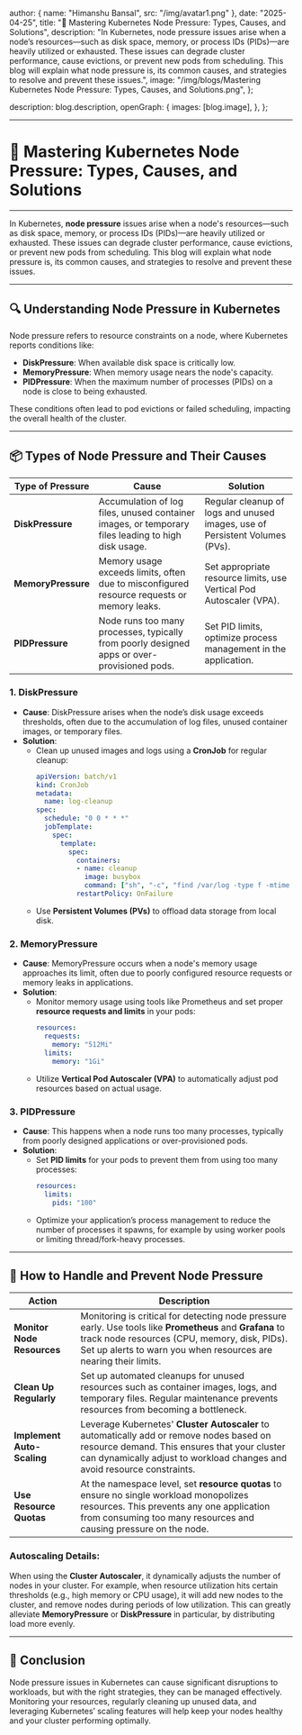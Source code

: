 
  author: { name: "Himanshu Bansal", src: "/img/avatar1.png" },
  date: "2025-04-25",
  title: "🚨 Mastering Kubernetes Node Pressure: Types, Causes, and Solutions",
  description:
    "In Kubernetes, node pressure issues arise when a node’s resources—such as disk space, memory, or process IDs (PIDs)—are heavily utilized or exhausted. These issues can degrade cluster performance, cause evictions, or prevent new pods from scheduling. This blog will explain what node pressure is, its common causes, and strategies to resolve and prevent these issues.",
  image:
    "/img/blogs/Mastering Kubernetes Node Pressure: Types, Causes, and Solutions.png",
};

  description: blog.description,
  openGraph: {
    images: [blog.image],
  },
};

---
# 🚨 **Mastering Kubernetes Node Pressure: Types, Causes, and Solutions**
---

In Kubernetes, **node pressure** issues arise when a node's resources—such as disk space, memory, or process IDs (PIDs)—are heavily utilized or exhausted. These issues can degrade cluster performance, cause evictions, or prevent new pods from scheduling. This blog will explain what node pressure is, its common causes, and strategies to resolve and prevent these issues.

---

## 🔍 **Understanding Node Pressure in Kubernetes**

Node pressure refers to resource constraints on a node, where Kubernetes reports conditions like:
- **DiskPressure**: When available disk space is critically low.
- **MemoryPressure**: When memory usage nears the node's capacity.
- **PIDPressure**: When the maximum number of processes (PIDs) on a node is close to being exhausted.

These conditions often lead to pod evictions or failed scheduling, impacting the overall health of the cluster.

---

## 📦 **Types of Node Pressure and Their Causes**

| **Type of Pressure** | **Cause** | **Solution** |
|----------------------|-----------|--------------|
| **DiskPressure**      | Accumulation of log files, unused container images, or temporary files leading to high disk usage. | Regular cleanup of logs and unused images, use of Persistent Volumes (PVs). |
| **MemoryPressure**    | Memory usage exceeds limits, often due to misconfigured resource requests or memory leaks. | Set appropriate resource limits, use Vertical Pod Autoscaler (VPA). |
| **PIDPressure**       | Node runs too many processes, typically from poorly designed apps or over-provisioned pods. | Set PID limits, optimize process management in the application. |

### 1. **DiskPressure**
- **Cause**: DiskPressure arises when the node’s disk usage exceeds thresholds, often due to the accumulation of log files, unused container images, or temporary files.
- **Solution**:
  - Clean up unused images and logs using a **CronJob** for regular cleanup:
    ```yaml
    apiVersion: batch/v1
    kind: CronJob
    metadata:
      name: log-cleanup
    spec:
      schedule: "0 0 * * *"
      jobTemplate:
        spec:
          template:
            spec:
              containers:
              - name: cleanup
                image: busybox
                command: ["sh", "-c", "find /var/log -type f -mtime +7 -delete"]
              restartPolicy: OnFailure
    ```
  - Use **Persistent Volumes (PVs)** to offload data storage from local disk.

### 2. **MemoryPressure**
- **Cause**: MemoryPressure occurs when a node's memory usage approaches its limit, often due to poorly configured resource requests or memory leaks in applications.
- **Solution**:
  - Monitor memory usage using tools like Prometheus and set proper **resource requests and limits** in your pods:
    ```yaml
    resources:
      requests:
        memory: "512Mi"
      limits:
        memory: "1Gi"
    ```
  - Utilize **Vertical Pod Autoscaler (VPA)** to automatically adjust pod resources based on actual usage.

### 3. **PIDPressure**
- **Cause**: This happens when a node runs too many processes, typically from poorly designed applications or over-provisioned pods.
- **Solution**:
  - Set **PID limits** for your pods to prevent them from using too many processes:
    ```yaml
    resources:
      limits:
        pids: "100"
    ```
  - Optimize your application’s process management to reduce the number of processes it spawns, for example by using worker pools or limiting thread/fork-heavy processes.

---

## 🚨 **How to Handle and Prevent Node Pressure**

| **Action** | **Description** |
|------------|-----------------|
| **Monitor Node Resources** | Monitoring is critical for detecting node pressure early. Use tools like **Prometheus** and **Grafana** to track node resources (CPU, memory, disk, PIDs). Set up alerts to warn you when resources are nearing their limits. |
| **Clean Up Regularly** | Set up automated cleanups for unused resources such as container images, logs, and temporary files. Regular maintenance prevents resources from becoming a bottleneck. |
| **Implement Auto-Scaling** | Leverage Kubernetes' **Cluster Autoscaler** to automatically add or remove nodes based on resource demand. This ensures that your cluster can dynamically adjust to workload changes and avoid resource constraints. |
| **Use Resource Quotas** | At the namespace level, set **resource quotas** to ensure no single workload monopolizes resources. This prevents any one application from consuming too many resources and causing pressure on the node. |

### Autoscaling Details:
When using the **Cluster Autoscaler**, it dynamically adjusts the number of nodes in your cluster. For example, when resource utilization hits certain thresholds (e.g., high memory or CPU usage), it will add new nodes to the cluster, and remove nodes during periods of low utilization. This can greatly alleviate **MemoryPressure** or **DiskPressure** in particular, by distributing load more evenly.

---

## 🚀 **Conclusion**

Node pressure issues in Kubernetes can cause significant disruptions to workloads, but with the right strategies, they can be managed effectively. Monitoring your resources, regularly cleaning up unused data, and leveraging Kubernetes’ scaling features will help keep your nodes healthy and your cluster performing optimally.